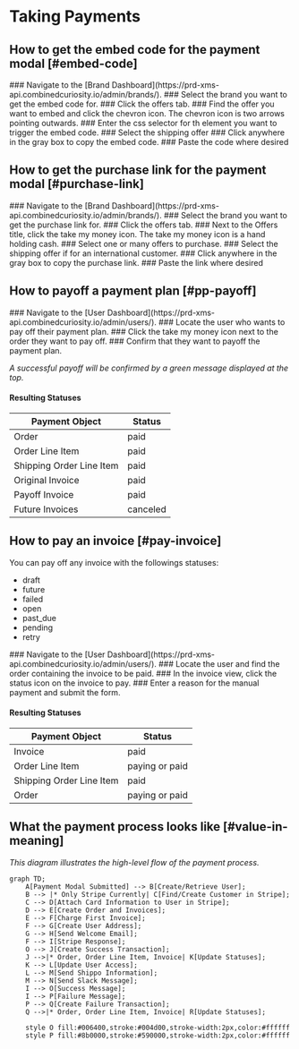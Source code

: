 
# Taking Payments

## How to get the embed code for the payment modal [#embed-code]

<Steps>
  ### Navigate to the [Brand Dashboard](https://prd-xms-api.combinedcuriosity.io/admin/brands/).
  ### Select the brand you want to get the embed code for.
  ### Click the offers tab.
  ### Find the offer you want to embed and click the chevron icon.
  The chevron icon is two arrows pointing outwards.
  ### Enter the css selector for th element you want to trigger the embed code.
  ### Select the shipping offer
  ### Click anywhere in the gray box to copy the embed code.
  ### Paste the code where desired
</Steps>

## How to get the purchase link for the payment modal [#purchase-link]

<Steps>
  ### Navigate to the [Brand Dashboard](https://prd-xms-api.combinedcuriosity.io/admin/brands/).
  ### Select the brand you want to get the purchase link for.
  ### Click the offers tab.
  ### Next to the Offers title, click the take my money icon.
  The take my money icon is a hand holding cash.
  ### Select one or many offers to purchase.
  ### Select the shipping offer if for an international customer.
  ### Click anywhere in the gray box to copy the purchase link.
  ### Paste the link where desired
</Steps>

## How to payoff a payment plan [#pp-payoff]

<Steps>
  ### Navigate to the [User Dashboard](https://prd-xms-api.combinedcuriosity.io/admin/users/).
  ### Locate the user who wants to pay off their payment plan.
  ### Click the take my money icon next to the order they want to pay off.
  ### Confirm that they want to payoff the payment plan.
</Steps>

_A successful payoff will be confirmed by a green message displayed at the top._

#### Resulting Statuses

| Payment Object            | Status   |
| ------------------------- | -------- |
| Order                     | paid     |
| Order Line Item           | paid     |
| Shipping Order Line Item  | paid     |
| Original Invoice          | paid     |
| Payoff Invoice            | paid     |
| Future Invoices           | canceled |

## How to pay an invoice [#pay-invoice]

You can pay off any invoice with the followings statuses:
- draft
- future
- failed
- open
- past_due
- pending
- retry

<Steps>
  ### Navigate to the [User Dashboard](https://prd-xms-api.combinedcuriosity.io/admin/users/).
  ### Locate the user and find the order containing the invoice to be paid.
  ### In the invoice view, click the status icon on the invoice to pay.
  ### Enter a reason for the manual payment and submit the form.
</Steps>

#### Resulting Statuses
| Payment Object            | Status   |
| ------------------------- | -------- |
| Invoice                   | paid     |
| Order Line Item           | paying or paid     |
| Shipping Order Line Item  | paid     |
| Order                     | paying or paid     |

## What the payment process looks like [#value-in-meaning]

_This diagram illustrates the high-level flow of the payment process._

```mermaid
graph TD;
    A[Payment Modal Submitted] --> B[Create/Retrieve User];
    B --> |* Only Stripe Currently| C[Find/Create Customer in Stripe];
    C --> D[Attach Card Information to User in Stripe];
    D --> E[Create Order and Invoices];
    E --> F[Charge First Invoice];
    F --> G[Create User Address];
    G --> H[Send Welcome Email];
    F --> I[Stripe Response];
    O --> J[Create Success Transaction];
    J -->|* Order, Order Line Item, Invoice| K[Update Statuses];
    K --> L[Update User Access];
    L --> M[Send Shippo Information];
    M --> N[Send Slack Message];
    I --> O[Success Message];
    I --> P[Failure Message];
    P --> Q[Create Failure Transaction];
    Q -->|* Order, Order Line Item, Invoice| R[Update Statuses];

    style O fill:#006400,stroke:#004d00,stroke-width:2px,color:#ffffff
    style P fill:#8b0000,stroke:#590000,stroke-width:2px,color:#ffffff
```

